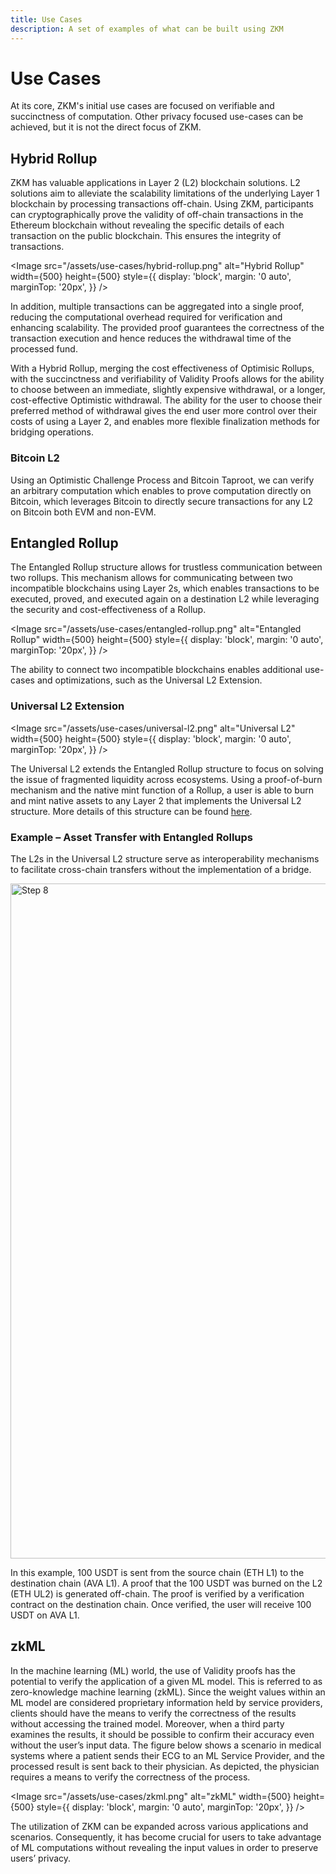 ---
title: Use Cases
description: A set of examples of what can be built using ZKM
---


# Use Cases

At its core, ZKM's initial use cases are focused on verifiable and succinctness of computation. Other privacy focused use-cases can be achieved, but it is not the direct focus of ZKM.

## Hybrid Rollup

ZKM has valuable applications in Layer 2 (L2) blockchain solutions. L2 solutions aim to alleviate the scalability limitations of the underlying Layer 1 blockchain by processing transactions off-chain. Using ZKM, participants can cryptographically prove the validity of off-chain transactions in the Ethereum blockchain without revealing the specific details of each transaction on the public blockchain. This ensures the integrity of transactions.

<Image
  src="/assets/use-cases/hybrid-rollup.png"
  alt="Hybrid Rollup"
  width={500}
  height={500}
  style={{
    display: 'block',
    margin: '0 auto',
    marginTop: '20px',
  }}
/>

In addition, multiple transactions can be aggregated into a single proof, reducing the computational overhead required for verification and enhancing scalability. The provided proof guarantees the correctness of the transaction execution and hence reduces the withdrawal time of the processed fund.

With a Hybrid Rollup, merging the cost effectiveness of Optimisic Rollups, with the succinctness and verifiability of Validity Proofs allows for the ability to choose between an immediate, slightly expensive withdrawal, or a longer, cost-effective Optimistic withdrawal. The ability for the user to choose their preferred method of withdrawal gives the end user more control over their costs of using a Layer 2, and enables more flexible finalization methods for bridging operations.

### Bitcoin L2

Using an Optimistic Challenge Process and Bitcoin Taproot, we can verify an arbitrary computation which enables to prove computation directly on Bitcoin, which leverages Bitcoin to directly secure transactions for any L2 on Bitcoin both EVM and non-EVM.

## Entangled Rollup

The Entangled Rollup structure allows for trustless communication between two rollups. This mechanism allows for communicating between two incompatible blockchains using Layer 2s, which enables transactions to be executed, proved, and executed again on a destination L2 while leveraging the security and cost-effectiveness of a Rollup.

<Image
  src="/assets/use-cases/entangled-rollup.png"
  alt="Entangled Rollup"
  width={500}
  height={500}
  style={{
    display: 'block',
    margin: '0 auto',
    marginTop: '20px',
  }}
/>

The ability to connect two incompatible blockchains enables additional use-cases and optimizations, such as the Universal L2 Extension.

### Universal L2 Extension

<Image
  src="/assets/use-cases/universal-l2.png"
  alt="Universal L2"
  width={500}
  height={500}
  style={{
    display: 'block',
    margin: '0 auto',
    marginTop: '20px',
  }}
/>

The Universal L2 extends the Entangled Rollup structure to focus on solving the issue of fragmented liquidity across ecosystems. Using a proof-of-burn mechanism and the native mint function of a Rollup, a user is able to burn and mint native assets to any Layer 2 that implements the Universal L2 structure. More details of this structure can be found [here](https://settlement.network/docs/native/entangled-rollup/universal-l2).

### Example – Asset Transfer with Entangled Rollups

The L2s in the Universal L2 structure serve as interoperability mechanisms to facilitate cross-chain transfers without the implementation of a bridge.

<Image width="1080" height="1080" src="/assets/step8.png" alt="Step 8" />

In this example, 100 USDT is sent from the source chain (ETH L1) to the destination chain (AVA L1). A proof that the 100 USDT was burned on the L2 (ETH UL2) is generated off-chain. The proof is verified by a verification contract on the destination chain. Once verified, the user will receive 100 USDT on AVA L1.

## zkML

In the machine learning (ML) world, the use of Validity proofs has the potential to verify the application of a given ML model. This is referred to as zero-knowledge machine learning (zkML). Since the weight values within an ML model are considered proprietary information held by service providers, clients should have the means to verify the correctness of the results without accessing the trained model. Moreover, when a third party examines the results, it should be possible to confirm their accuracy even without the user’s input data. The figure below shows a scenario in medical systems where a patient sends their ECG to an ML Service Provider, and the processed result is sent back to their physician. As depicted, the physician requires a means to verify the correctness of the process.

<Image
  src="/assets/use-cases/zkml.png"
  alt="zkML"
  width={500}
  height={500}
  style={{
    display: 'block',
    margin: '0 auto',
    marginTop: '20px',
  }}
/>

The utilization of ZKM can be expanded across various applications and scenarios. Consequently, it has become crucial for users to take advantage of ML computations without revealing the input values in order to preserve users’ privacy.
